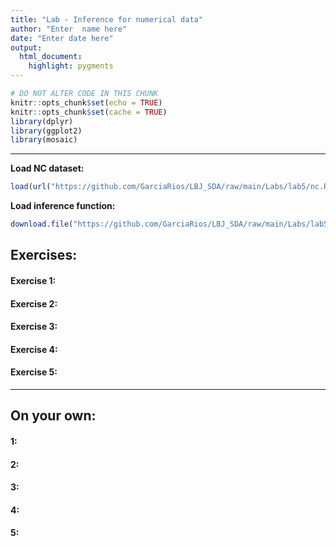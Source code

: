 ```yaml
---
title: "Lab - Inference for numerical data"
author: "Enter  name here"
date: "Enter date here"
output: 
  html_document: 
    highlight: pygments
---
```


```r
# DO NOT ALTER CODE IN THIS CHUNK
knitr::opts_chunk$set(echo = TRUE)
knitr::opts_chunk$set(cache = TRUE)
library(dplyr)
library(ggplot2)
library(mosaic)
```


* * *

**Load NC dataset:**
```r
load(url("https://github.com/GarciaRios/LBJ_SDA/raw/main/Labs/lab5/nc.RData"))
```

**Load inference function:**
```r
download.file("https://github.com/GarciaRios/LBJ_SDA/raw/main/Labs/lab5/lab_inferece.Rmd", destfile = "lab_inference.Rmd")
```


## Exercises:

#### Exercise 1: 


#### Exercise 2: 


#### Exercise 3: 


#### Exercise 4: 


#### Exercise 5:



* * *

## On your own:

#### 1: 


#### 2: 


#### 3:


#### 4:


#### 5: 



